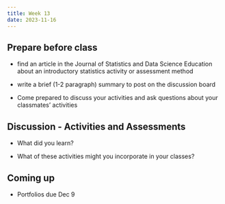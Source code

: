 ```yaml
---
title: Week 13
date: 2023-11-16
---
```


## Prepare before class
- find an article in the Journal of Statistics and Data Science Education about an introductory statistics activity or assessment method

- write a brief (1-2 paragraph) summary to post on the discussion board

- Come prepared to discuss your activities and ask questions about your classmates' activities


## Discussion - Activities and Assessments

- What did you learn?

- What of these activities might you incorporate in your classes?


## Coming up

- Portfolios due Dec 9
